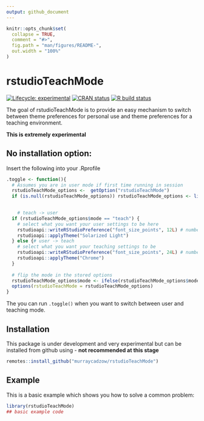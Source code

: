 ```yaml
---
output: github_document
---
```


<!-- README.md is generated from README.Rmd. Please edit that file -->

```r
knitr::opts_chunk$set(
  collapse = TRUE,
  comment = "#>",
  fig.path = "man/figures/README-",
  out.width = "100%"
)
```

# rstudioTeachMode

<!-- badges: start -->
[![Lifecycle: experimental](https://img.shields.io/badge/lifecycle-experimental-orange.svg)](https://www.tidyverse.org/lifecycle/#experimental)
[![CRAN status](https://www.r-pkg.org/badges/version/rstudioTeachMode)](https://CRAN.R-project.org/package=rstudioTeachMode)
<!--[![Codecov test coverage](https://codecov.io/gh/murraycadzow/rstudioTeachMode/branch/master/graph/badge.svg)](https://codecov.io/gh/murraycadzow/rstudioTeachMode?branch=master) -->
[![R build status](https://github.com/murraycadzow/rstudioTeachMode/workflows/R-CMD-check/badge.svg)](https://github.com/murraycadzow/rstudioTeachMode/actions)
<!-- badges: end -->

The goal of rstudioTeachMode is to provide an easy mechanism to switch between theme preferences for personal use and theme preferences for a teaching environment.


**This is extremely experimental**

## No installation option:

Insert the following into your .Rprofile

```r
.toggle <- function(){
  # Assumes you are in user mode if first time running in session
  rstudioTeachMode_options <-  getOption("rstudioTeachMode")
  if (is.null(rstudioTeachMode_options)) rstudioTeachMode_options <- list(mode = "user")
  

    # teach -> user
  if (rstudioTeachMode_options$mode == "teach") {
    # select what you want your user settings to be here
    rstudioapi::writeRStudioPreference("font_size_points", 12L) # number has to be integer
    rstudioapi::applyTheme("Solarized Light")
  } else {# user -> teach
    # select what you want your teaching settings to be
    rstudioapi::writeRStudioPreference("font_size_points", 24L) # number has to be integer
    rstudioapi::applyTheme("Chrome")
  }
  
  # flip the mode in the stored options
  rstudioTeachMode_options$mode <- ifelse(rstudioTeachMode_options$mode == "teach", "user", "teach")
  options(rstudioTeachMode = rstudioTeachMode_options)
}
```



The you can run `.toggle()` when you want to switch between user and teaching mode.

## Installation

This package is under development and very experimental but can be installed from github using - **not recommended at this stage**

``` r
remotes::install_github("murraycadzow/rstudioTeachMode")
```

## Example

This is a basic example which shows you how to solve a common problem:

```r
library(rstudioTeachMode)
## basic example code
```

